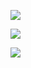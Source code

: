 ![](img/RSV disease seasonality - per age.png)

![](img/RSV disease seasonality - per year.png)

![](img/RSV hospitalisation.png)
